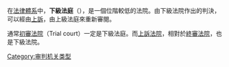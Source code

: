 在[[法律體系|法律體系]]中，'''下級法庭'''（{{lang-en|Lower court}}），是一個位階較低的法院。由下級法院作出的判決，可以經由[[上訴|上訴]]，由上級法庭來重新審閱。

通常[[初審法院|初審法院]]（Trial court）一定是下級法庭。而[[上訴法院|上訴法院]]，相對於[[終審法院|終審法院]]，也是下級法院。
{{DEFAULTSORT:Lower Court}}
{{gov-stub}}
[[Category:审判机关类型|Category:审判机关类型]]
